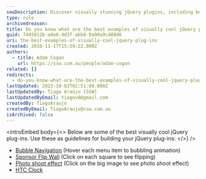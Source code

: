 ```yaml
---
seoDescription: Discover visually stunning jQuery plugins, including bubble navigation, sponsor flip wall, photo shoot effect, and HTC clock, to elevate your website's user experience.
type: rule
archivedreason:
title: Do you know what are the best examples of visually cool jQuery plug-ins?
guid: 7445012b-a4e6-4d3f-abb8-8a90a9c488d6
uri: the-best-examples-of-visually-cool-jquery-plug-ins
created: 2016-11-17T15:59:22.000Z
authors:
  - title: Adam Cogan
    url: https://ssw.com.au/people/adam-cogan
related: []
redirects:
  - do-you-know-what-are-the-best-examples-of-visually-cool-jquery-plug-ins
lastUpdated: 2023-10-03T02:51:09.000Z
lastUpdatedBy: Tiago Araújo [SSW]
lastUpdatedByEmail: tiagov8@gmail.com
createdBy: TiagoAraujo
createdByEmail: TiagoAraujo@ssw.com.au
isArchived: false
---
```


<introEmbed
  body={<>
Below are some of the best visually cool jQuery plug-ins. Use these as guidelines for building your jQuery plug-ins:
  </>}
/>
- [Bubble Navigation](https://tympanus.net/Tutorials/BubbleNavigation/) (Hover each menu item to bubbling animation)
- [Sponsor Flip Wall](https://demo.tutorialzine.com/2010/03/sponsor-wall-flip-jquery-css/demo.php) (Click on each square to see flipping)
- [Photo shoot effect](https://demo.tutorialzine.com/2010/02/photo-shoot-css-jquery/demo.html) (Click on the big image to see photo shoot effect)
- [HTC Clock](https://www.jqueryscript.net/demo/HTC-Like-Weather-Clock-Plugin-jDigiClock)
